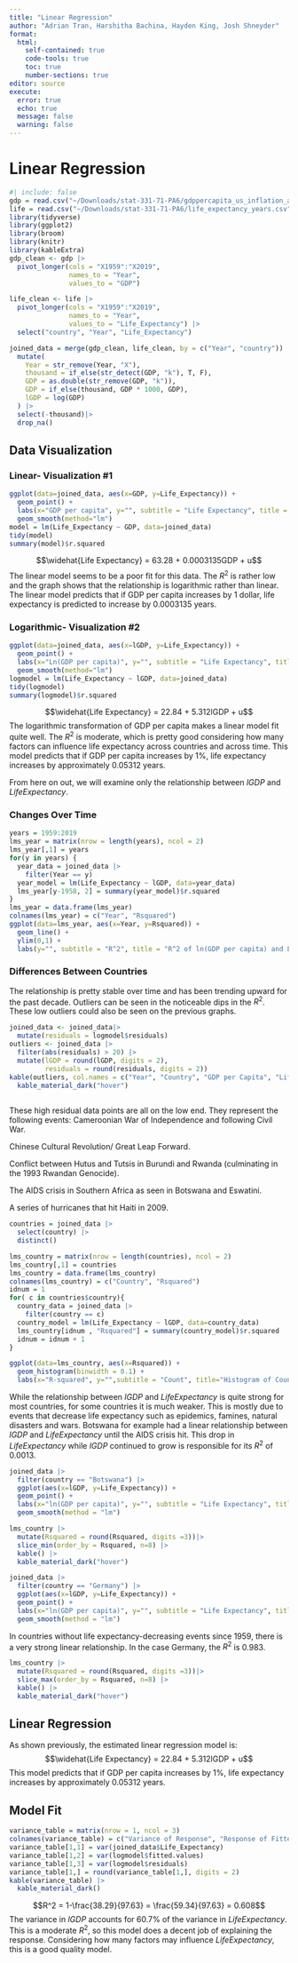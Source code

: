 ```yaml
---
title: "Linear Regression"
author: "Adrian Tran, Harshitha Bachina, Hayden King, Josh Shneyder"
format: 
  html:
    self-contained: true
    code-tools: true
    toc: true
    number-sections: true
editor: source
execute: 
  error: true
  echo: true
  message: false
  warning: false
---
```


# Linear Regression

```r
#| include: false
gdp = read.csv("~/Downloads/stat-331-71-PA6/gdppercapita_us_inflation_adjusted.csv")
life = read.csv("~/Downloads/stat-331-71-PA6/life_expectancy_years.csv")
library(tidyverse)
library(ggplot2)
library(broom)
library(knitr)
library(kableExtra)
gdp_clean <- gdp |>
  pivot_longer(cols = "X1959":"X2019",
               names_to = "Year",
               values_to = "GDP")

life_clean <- life |>
  pivot_longer(cols = "X1959":"X2019",
               names_to = "Year",
               values_to = "Life_Expectancy") |>
  select("country", "Year", "Life_Expectancy")

joined_data = merge(gdp_clean, life_clean, by = c("Year", "country")) |>
  mutate(
    Year = str_remove(Year, "X"),
    thousand = if_else(str_detect(GDP, "k"), T, F),
    GDP = as.double(str_remove(GDP, "k")),
    GDP = if_else(thousand, GDP * 1000, GDP),
    lGDP = log(GDP)
  ) |>
  select(-thousand)|>
  drop_na()
```

## Data Visualization

### Linear- Visualization #1

```r
ggplot(data=joined_data, aes(x=GDP, y=Life_Expectancy)) + 
  geom_point() +
  labs(x="GDP per capita", y="", subtitle = "Life Expectancy", title = "Relationship between GDP per capita and Life Expectancy") + 
  geom_smooth(method="lm")
model = lm(Life_Expectancy ~ GDP, data=joined_data)
tidy(model)
summary(model)$r.squared
```
$$\widehat{Life Expectancy} = 63.28 + 0.0003135GDP + u$$
The linear model seems to be a poor fit for this data. The $R^2$ is rather low and the graph shows that the relationship is logarithmic rather than linear. The linear model predicts that if GDP per capita increases by 1 dollar, life expectancy is predicted to increase by 0.0003135 years.

### Logarithmic- Visualization #2

```r
ggplot(data=joined_data, aes(x=lGDP, y=Life_Expectancy)) + 
  geom_point() +
  labs(x="Ln(GDP per capita)", y="", subtitle = "Life Expectancy", title = "Relationship between Ln(GDP per capita) and Life Expectancy") +
  geom_smooth(method="lm")
logmodel = lm(Life_Expectancy ~ lGDP, data=joined_data)
tidy(logmodel)
summary(logmodel)$r.squared
```
$$\widehat{Life Expectancy} = 22.84 + 5.312lGDP + u$$
The logarithmic transformation of GDP per capita makes a linear model fit quite well. The $R^2$ is moderate, which is pretty good considering how many factors can influence life expectancy across countries and across time. This model predicts that if GDP per capita increases by 1%, life expectancy increases by approximately 0.05312 years.

From here on out, we will examine only the relationship between $lGDP$ and $Life Expectancy$.

### Changes Over Time

```r
years = 1959:2019
lms_year = matrix(nrow = length(years), ncol = 2)
lms_year[,1] = years
for(y in years) {
  year_data = joined_data |>
    filter(Year == y)
  year_model = lm(Life_Expectancy ~ lGDP, data=year_data)
  lms_year[y-1958, 2] = summary(year_model)$r.squared
}
lms_year = data.frame(lms_year)
colnames(lms_year) = c("Year", "Rsquared")
ggplot(data=lms_year, aes(x=Year, y=Rsquared)) +
  geom_line() +
  ylim(0,1) +
  labs(y="", subtitle = "R^2", title = "R^2 of ln(GDP per capita) and Life Expectancy over time")
```

### Differences Between Countries
The relationship is pretty stable over time and has been trending upward for the past decade. Outliers can be seen in the noticeable dips in the $R^2$. These low outliers could also be seen on the previous graphs.
```r
joined_data <- joined_data|>
  mutate(residuals = logmodel$residuals)
outliers <- joined_data |>
  filter(abs(residuals) > 20) |>
  mutate(lGDP = round(lGDP, digits = 2),
         residuals = round(residuals, digits = 2))
kable(outliers, col.names = c("Year", "Country", "GDP per Capita", "Life Expectancy", "ln(GDP per Capita)", "Residual")) |>
  kable_material_dark("hover")
  
```

These high residual data points are all on the low end.
They represent the following events:
Cameroonian War of Independence and following Civil War.

Chinese Cultural Revolution/ Great Leap Forward.

Conflict between Hutus and Tutsis in Burundi and Rwanda (culminating in the 1993 Rwandan Genocide).

The AIDS crisis in Southern Africa as seen in Botswana and Eswatini.

A series of hurricanes that hit Haiti in 2009.


```r
countries = joined_data |>
  select(country) |>
  distinct()

lms_country = matrix(nrow = length(countries), ncol = 2)
lms_country[,1] = countries
lms_country = data.frame(lms_country)
colnames(lms_country) = c("Country", "Rsquared")
idnum = 1
for( c in countries$country){
  country_data = joined_data |>
    filter(country == c)
  country_model = lm(Life_Expectancy ~ lGDP, data=country_data)
  lms_country[idnum , "Rsquared"] = summary(country_model)$r.squared
  idnum = idnum + 1
}
```

```r
ggplot(data=lms_country, aes(x=Rsquared)) +
  geom_histogram(binwidth = 0.1) +
  labs(x="R-squared", y="",subtitle = "Count", title="Histogram of Countries by R-Squared of ln(GDP per capita) and Life Expectancy")
```
While the relationship between $lGDP$ and $Life Expectancy$ is quite strong for most countries, for some countries it is much weaker. This is mostly due to events that decrease life expectancy such as epidemics, famines, natural disasters and wars. Botswana for example had a linear relationship between $lGDP$ and $Life Expectancy$ until the AIDS crisis hit. This drop in $Life Expectancy$ while $lGDP$ continued to grow is responsible for its $R^2$ of 0.0013.
```r
joined_data |>
  filter(country == "Botswana") |>
  ggplot(aes(x=lGDP, y=Life_Expectancy)) +
  geom_point() +
  labs(x="ln(GDP per capita)", y="", subtitle = "Life Expectancy", title = "Life Expectancy and ln(GDP per capita) in Botswana") +
  geom_smooth(method = "lm")
```

```r
lms_country |>
  mutate(Rsquared = round(Rsquared, digits =3))|>
  slice_min(order_by = Rsquared, n=8) |>
  kable() |>
  kable_material_dark("hover")
```


```r
joined_data |>
  filter(country == "Germany") |>
  ggplot(aes(x=lGDP, y=Life_Expectancy)) + 
  geom_point() +
  labs(x="ln(GDP per capita)", y="", subtitle = "Life Expectancy", title = "Life Expectancy and ln(GDP per capita) in Germany") +
  geom_smooth(method = "lm")
```
In countries without life expectancy-decreasing events since 1959, there is a very strong linear relationship. In the case Germany, the $R^2$ is 0.983.

```r
lms_country |>
  mutate(Rsquared = round(Rsquared, digits =3))|>
  slice_max(order_by = Rsquared, n=8) |>
  kable() |>
  kable_material_dark("hover")
```


## Linear Regression

As shown previously, the estimated linear regression model is:
$$\widehat{Life Expectancy} = 22.84 + 5.312lGDP + u$$
This model predicts that if GDP per capita increases by 1%, life expectancy increases by approximately 0.05312 years.

## Model Fit

```r
variance_table = matrix(nrow = 1, ncol = 3)
colnames(variance_table) = c("Variance of Response", "Response of Fitted Values", "Variance of Residuals")
variance_table[1,1] = var(joined_data$Life_Expectancy)
variance_table[1,2] = var(logmodel$fitted.values)
variance_table[1,3] = var(logmodel$residuals)
variance_table[1,] = round(variance_table[1,], digits = 2)
kable(variance_table) |>
  kable_material_dark()
```
$$R^2 = 1-\frac{38.29}{97.63} = \frac{59.34}{97.63} = 0.608$$
The variance in $lGDP$ accounts for 60.7% of the variance in $Life Expectancy$. This is a moderate $R^2$, so this model does a decent job of explaining the response. Considering how many factors may influence $Life Expectancy$, this is a good quality model.


